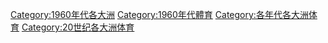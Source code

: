 [[Category:1960年代各大洲|Category:1960年代各大洲]]
[[Category:1960年代體育|Category:1960年代體育]]
[[Category:各年代各大洲体育|Category:各年代各大洲体育]]
[[Category:20世纪各大洲体育|Category:20世纪各大洲体育]]
